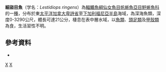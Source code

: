{{Speciesbox 
| taxon = Lestidiops ringens
| status = LC
| status_system = IUCN3.1
| authority =  [[Jordan|Jordan]] & [[Gilbert|Gilbert]], 1880
| synonyms = *''Sudis ringens'', Jordan & Gilbert, 1880 
|}}

'''細盜目魚'''（学名：''Lestidiops ringens''）為[[輻鰭魚綱|輻鰭魚綱]][[仙女魚目|仙女魚目]][[帆蜥魚亞目|帆蜥魚亞目]][[魣蜥魚科|魣蜥魚科]]的一[[種|種]]，分布於東[[太平洋|太平洋]][[加拿大|加拿大]][[卑詩省|卑詩省]]至[[下加利福尼亞半島|下加利福尼亞半島]]海域，為深海魚類，深度0-3290公尺，體長可達21公分，棲息在表中層水域，以[[魚類|魚類]]、[[頭足類|頭足類]]及[[甲殼類|甲殼類]]為食，生活習性不明。

==參考資料==
*{{FishBase_species|genus=Lestidiops|species=ringens|year=2016|month=7}}

{{Taxonbar|from=Q2059280}}

[[Category:盜目魚屬|X]]
[[Category:1880年描述的鱼类|X]]